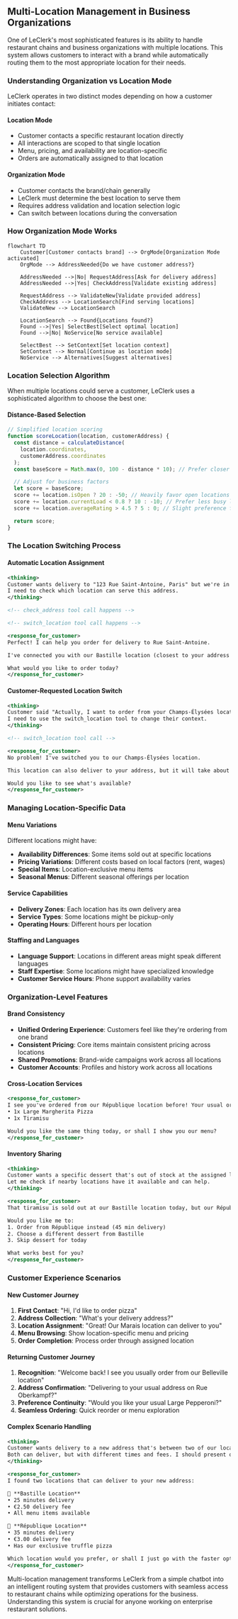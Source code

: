 ## Multi-Location Management in Business Organizations

One of LeClerk's most sophisticated features is its ability to handle restaurant chains and business organizations with multiple locations. This system allows customers to interact with a brand while automatically routing them to the most appropriate location for their needs.

### Understanding Organization vs Location Mode

LeClerk operates in two distinct modes depending on how a customer initiates contact:

#### Location Mode

- Customer contacts a specific restaurant location directly
- All interactions are scoped to that single location
- Menu, pricing, and availability are location-specific
- Orders are automatically assigned to that location

#### Organization Mode

- Customer contacts the brand/chain generally
- LeClerk must determine the best location to serve them
- Requires address validation and location selection logic
- Can switch between locations during the conversation

### How Organization Mode Works

```mermaid
flowchart TD
    Customer[Customer contacts brand] --> OrgMode[Organization Mode activated]
    OrgMode --> AddressNeeded{Do we have customer address?}

    AddressNeeded -->|No| RequestAddress[Ask for delivery address]
    AddressNeeded -->|Yes| CheckAddress[Validate existing address]

    RequestAddress --> ValidateNew[Validate provided address]
    CheckAddress --> LocationSearch[Find serving locations]
    ValidateNew --> LocationSearch

    LocationSearch --> Found{Locations found?}
    Found -->|Yes| SelectBest[Select optimal location]
    Found -->|No| NoService[No service available]

    SelectBest --> SetContext[Set location context]
    SetContext --> Normal[Continue as location mode]
    NoService --> Alternatives[Suggest alternatives]
```

### Location Selection Algorithm

When multiple locations could serve a customer, LeClerk uses a sophisticated algorithm to choose the best one:

#### Distance-Based Selection

```javascript
// Simplified location scoring
function scoreLocation(location, customerAddress) {
  const distance = calculateDistance(
    location.coordinates,
    customerAddress.coordinates
  );
  const baseScore = Math.max(0, 100 - distance * 10); // Prefer closer locations

  // Adjust for business factors
  let score = baseScore;
  score += location.isOpen ? 20 : -50; // Heavily favor open locations
  score += location.currentLoad < 0.8 ? 10 : -10; // Prefer less busy locations
  score += location.averageRating > 4.5 ? 5 : 0; // Slight preference for high-rated

  return score;
}
```

### The Location Switching Process

#### Automatic Location Assignment

```xml
<thinking>
Customer wants delivery to "123 Rue Saint-Antoine, Paris" but we're in organization mode.
I need to check which location can serve this address.
</thinking>

<!-- check_address tool call happens -->

<!-- switch_location tool call happens -->

<response_for_customer>
Perfect! I can help you order for delivery to Rue Saint-Antoine.

I've connected you with our Bastille location (closest to your address - just 1.2km away). They can deliver to you in about 30 minutes for €2.50.

What would you like to order today?
</response_for_customer>
```

#### Customer-Requested Location Switch

```xml
<thinking>
Customer said "Actually, I want to order from your Champs-Élysées location instead."
I need to use the switch_location tool to change their context.
</thinking>

<!-- switch_location tool call -->

<response_for_customer>
No problem! I've switched you to our Champs-Élysées location.

This location can also deliver to your address, but it will take about 45 minutes (€3.50 delivery fee) since it's a bit further. Their menu is the same, but they have some exclusive desserts!

Would you like to see what's available?
</response_for_customer>
```

### Managing Location-Specific Data

#### Menu Variations

Different locations might have:

- **Availability Differences**: Some items sold out at specific locations
- **Pricing Variations**: Different costs based on local factors (rent, wages)
- **Special Items**: Location-exclusive menu items
- **Seasonal Menus**: Different seasonal offerings per location

#### Service Capabilities

- **Delivery Zones**: Each location has its own delivery area
- **Service Types**: Some locations might be pickup-only
- **Operating Hours**: Different hours per location

#### Staffing and Languages

- **Language Support**: Locations in different areas might speak different languages
- **Staff Expertise**: Some locations might have specialized knowledge
- **Customer Service Hours**: Phone support availability varies

### Organization-Level Features

#### Brand Consistency

- **Unified Ordering Experience**: Customers feel like they're ordering from one brand
- **Consistent Pricing**: Core items maintain consistent pricing across locations
- **Shared Promotions**: Brand-wide campaigns work across all locations
- **Customer Accounts**: Profiles and history work across all locations

#### Cross-Location Services

```xml
<response_for_customer>
I see you've ordered from our République location before! Your usual order was:
• 1x Large Margherita Pizza
• 1x Tiramisu

Would you like the same thing today, or shall I show you our menu?
</response_for_customer>
```

#### Inventory Sharing

```xml
<thinking>
Customer wants a specific dessert that's out of stock at the assigned location.
Let me check if nearby locations have it available and can help.
</thinking>

<response_for_customer>
That tiramisu is sold out at our Bastille location today, but our République location (15 minutes away) has it in stock.

Would you like me to:
1. Order from République instead (45 min delivery)
2. Choose a different dessert from Bastille
3. Skip dessert for today

What works best for you?
</response_for_customer>
```

### Customer Experience Scenarios

#### New Customer Journey

1. **First Contact**: "Hi, I'd like to order pizza"
2. **Address Collection**: "What's your delivery address?"
3. **Location Assignment**: "Great! Our Marais location can deliver to you"
4. **Menu Browsing**: Show location-specific menu and pricing
5. **Order Completion**: Process order through assigned location

#### Returning Customer Journey

1. **Recognition**: "Welcome back! I see you usually order from our Belleville location"
2. **Address Confirmation**: "Delivering to your usual address on Rue Oberkampf?"
3. **Preference Continuity**: "Would you like your usual Large Pepperoni?"
4. **Seamless Ordering**: Quick reorder or menu exploration

#### Complex Scenario Handling

```xml
<thinking>
Customer wants delivery to a new address that's between two of our locations.
Both can deliver, but with different times and fees. I should present options.
</thinking>

<response_for_customer>
I found two locations that can deliver to your new address:

🏪 **Bastille Location**
• 25 minutes delivery
• €2.50 delivery fee
• All menu items available

🏪 **République Location**
• 35 minutes delivery
• €3.00 delivery fee
• Has our exclusive truffle pizza

Which location would you prefer, or shall I just go with the faster option?
</response_for_customer>
```

Multi-location management transforms LeClerk from a simple chatbot into an intelligent routing system that provides customers with seamless access to restaurant chains while optimizing operations for the business. Understanding this system is crucial for anyone working on enterprise restaurant solutions.
